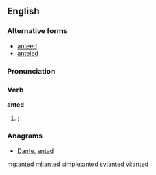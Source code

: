 ==English==

===Alternative forms===
* [[anteed]]
* [[anteied]]
===Pronunciation===
{{audio|en-us-anted.ogg|Audio (US)|lang=en}}

===Verb===
''' anted '''

# {{en-past of|ante}}; {{alternative spelling of|anteed|nocap=1}}

===Anagrams===
* [[Dante#English|Dante]], [[entad#English|entad]]

[[mg:anted]]
[[ml:anted]]
[[simple:anted]]
[[sv:anted]]
[[vi:anted]]